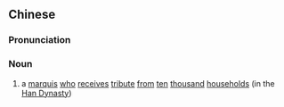 {{also|万户侯}}
==Chinese==
{{zh-forms|s=万户侯}}

===Pronunciation===
{{zh-pron
|m=wànhùhóu
|cat=n
}}

===Noun===
{{zh-noun}}

# {{lb|zh|archaic}} a [[marquis]] [[who]] [[receive]]s [[tribute]] [[from]] [[ten]] [[thousand]] [[household]]s (in the [[w:Han Dynasty|Han Dynasty]])